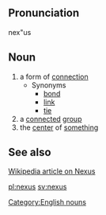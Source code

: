 ==Pronunciation==
nex"us

==Noun==
# a form of [[connection]]
#* Synonyms
#** [[bond]]
#** [[link]]
#** [[tie]]
# a [[connect]]ed [[group]]
# the [[center]] of [[something]]

==See also==
[http://en.wikipedia.org/wiki/Nexus Wikipedia article on Nexus]

[[Category:English nouns]]

[[pl:nexus]]
[[sv:nexus]]